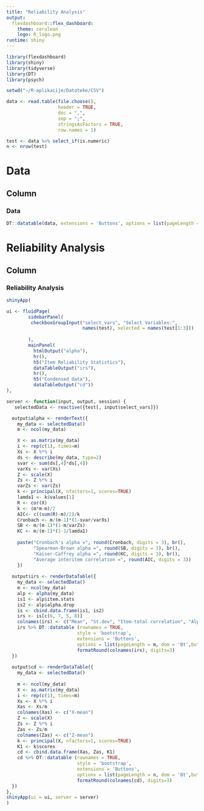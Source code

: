 ---
title: "Reliability Analysis"
output: 
  flexdashboard::flex_dashboard:
    theme: cerulean
    logo: R_logo.png
runtime: shiny
---

```{r setup, include=FALSE}
library(flexdashboard)
library(shiny)
library(tidyverse)
library(DT)
library(psych)
```

```{r}

setwd("~/R-aplikacije/Datoteke/CSV")

data <- read.table(file.choose(),                  
                   header = TRUE,                      
                   dec = ",",                          
                   sep = ";",                          
                   stringsAsFactors = TRUE,
                   row.names = 1)

test <- data %>% select_if(is.numeric)
n <- nrow(test)                                  
```
Data
=======================================================================
Column {data-width=1000}
-----------------------------------------------------------------------
### Data

```{r}
DT::datatable(data, extensions = 'Buttons', options = list(pageLength = n, dom = 'Bfrtip', buttons = c('copy','csv', 'excel')))
```

Reliability Analysis
=======================================================================
Column {data-width=1000}
-----------------------------------------------------------------------
### Reliability Analysis

```{r}
shinyApp(

ui <- fluidPage(
        sidebarPanel(
         checkboxGroupInput("select_vars", "Select Variables:",
                            names(test), selected = names(test[1:3]))
    
        ),
        mainPanel(
          htmlOutput("alpha"),
          hr(),
          h5("Item Reliability Statistics"),
          dataTableOutput("irs"),
          hr(),
          h5("Condensed data"),
          dataTableOutput("cd"))
),

server <- function(input, output, session) {
   selectedData <- reactive({test[, input$select_vars]})

  output$alpha <- renderText({
    my_data <- selectedData()
    m <- ncol(my_data)

    X <- as.matrix(my_data)                    
    i <- rep(c(1), times=m)                     
    Xs <- X %*% i                               
    ds <- describe(my_data, type=2)
    svar <- sum(ds[,4]*ds[,4]) 
    varXs <- var(Xs)
    Z <- scale(X)
    Zs <- Z %*% i 
    varZs <- var(Zs)
    k <- principal(X, nfactors=1, scores=TRUE)   
    lamda1 <- k$values[1]     
    R <- cor(X)
    k <- (m*m-m)/2                              
    AIC<- c((sum(R)-m)/2)/k
    Cronbach <- m/(m-1)*(1-svar/varXs)
    SB <- m/(m-1)*(1-m/varZs) 
    KC <- m/(m-1)*(1-1/lamda1)   
    
    paste("Cronbach's alpha =", round(Cronbach, digits = 3), br(),
          "Spearman-Brown alpha =", round(SB, digits = 3), br(),
          "Kaiser-Caffrey alpha =", round(KC, digits = 3), br(),
          "Average interitem correlation =", round(AIC, digits = 3))
    })
  
  output$irs <- renderDataTable({
    my_data <- selectedData()
    m <- ncol(my_data)
    alp <- alpha(my_data)
    is1 <- alp$item.stats
    is2 <- alp$alpha.drop
    is <- cbind.data.frame(is1, is2)
    irs <- is[c(6, 7, 5, 8)]
    colnames(irs) <- c("Mean", "St.dev", "Item-total correlation", "Alpha if deleted")
    irs %>% DT::datatable (rownames = TRUE, 
                          style = 'bootstrap', 
                          extensions = 'Buttons', 
                          options = list(pageLength = m, dom = 'Bt',buttons = c('copy'))) %>% 
                          formatRound(colnames(irs), digits=3)
  })
  
  output$cd <- renderDataTable({
    my_data <- selectedData()
    
    m <- ncol(my_data)
    X <- as.matrix(my_data)
    i <- rep(c(1), times=m) 
    Xs <- X %*% i 
    Xas <- Xs/m                                 
    colnames(Xas) <- c("X-mean")
    Z <- scale(X)
    Zs <- Z %*% i 
    Zas <- Zs/m                                 
    colnames(Zas) <- c("Z-mean")
    k <- principal(X, nfactors=1, scores=TRUE)   
    K1 <- k$scores
    cd <- cbind.data.frame(Xas, Zas, K1)
    cd %>% DT::datatable (rownames = TRUE, 
                          style = 'bootstrap', 
                          extensions = 'Buttons', 
                          options = list(pageLength = n, dom = 'Bt',buttons = c('copy'))) %>% 
                          formatRound(colnames(cd), digits=3)
  })
},
shinyApp(ui = ui, server = server)
)
```


